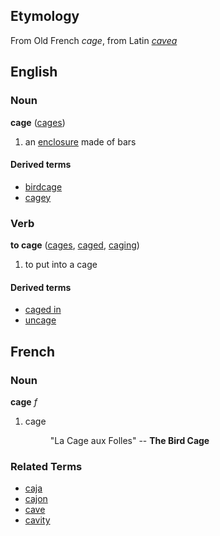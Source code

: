 ==Etymology==
From Old French ''cage'', from Latin ''[[cavea]]''

==English==
===Noun===
'''cage''' ([[cages]])

# an [[enclosure]] made of bars

====Derived terms====
*[[birdcage]]
*[[cagey]]

===Verb===
'''to cage''' ([[cages]], [[caged]], [[caging]])

# to put into a cage

====Derived terms====
*[[caged in]]
*[[uncage]]

==French==
===Noun===
'''cage''' ''f''

# cage
#: "La Cage aux Folles" -- '''The Bird Cage'''

===Related Terms===
*[[caja]]
*[[cajon]]
*[[cave]]
*[[cavity]]
